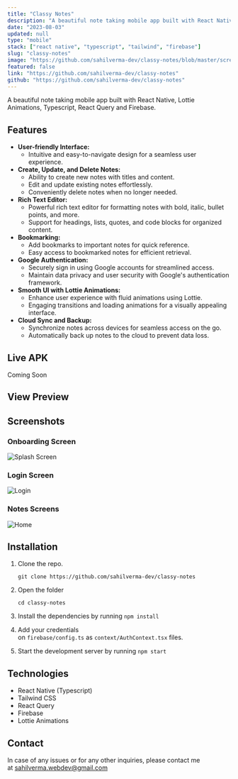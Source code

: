 ```yaml
---
title: "Classy Notes"
description: "A beautiful note taking mobile app built with React Native, Lottie Animations, Typescript, React Query and Firebase."
date: "2023-08-03"
updated: null
type: "mobile"
stack: ["react native", "typescript", "tailwind", "firebase"]
slug: "classy-notes"
image: "https://github.com/sahilverma-dev/classy-notes/blob/master/screenshots/poster.png?raw=true"
featured: false
link: "https://github.com/sahilverma-dev/classy-notes"
github: "https://github.com/sahilverma-dev/classy-notes"
---
```


A beautiful note taking mobile app built with React Native, Lottie Animations, Typescript, React Query and Firebase.

## Features

- **User-friendly Interface:**
  - Intuitive and easy-to-navigate design for a seamless user experience.
- **Create, Update, and Delete Notes:**
  - Ability to create new notes with titles and content.
  - Edit and update existing notes effortlessly.
  - Conveniently delete notes when no longer needed.
- **Rich Text Editor:**
  - Powerful rich text editor for formatting notes with bold, italic, bullet points, and more.
  - Support for headings, lists, quotes, and code blocks for organized content.
- **Bookmarking:**
  - Add bookmarks to important notes for quick reference.
  - Easy access to bookmarked notes for efficient retrieval.
- **Google Authentication:**
  - Securely sign in using Google accounts for streamlined access.
  - Maintain data privacy and user security with Google's authentication framework.
- **Smooth UI with Lottie Animations:**
  - Enhance user experience with fluid animations using Lottie.
  - Engaging transitions and loading animations for a visually appealing interface.
- **Cloud Sync and Backup:**
  - Synchronize notes across devices for seamless access on the go.
  - Automatically back up notes to the cloud to prevent data loss.

## Live APK

Coming Soon

## View Preview

<Youtube id="ldbconEZ040" />

## Screenshots

### Onboarding Screen

![Splash Screen](https://github.com/sahilverma-dev/classy-notes/raw/master/screenshots/onboarding.png)

### Login Screen

![Login](https://github.com/sahilverma-dev/classy-notes/raw/master/screenshots/login.png)

### Notes Screens

![Home](https://github.com/sahilverma-dev/classy-notes/raw/master/screenshots/notes.png)

## Installation

1. Clone the repo.

   ```shell
   git clone https://github.com/sahilverma-dev/classy-notes
   ```

2. Open the folder

   ```shell
   cd classy-notes
   ```

3. Install the dependencies by running `npm install`
4. Add your credentials on `firebase/config.ts` as `context/AuthContext.tsx` files.
5. Start the development server by running `npm start`

## Technologies

- React Native (Typescript)
- Tailwind CSS
- React Query
- Firebase
- Lottie Animations

## Contact

In case of any issues or for any other inquiries, please contact me at [sahilverma.webdev@gmail.com](mailto:sahilverma.webdev@gmail.com)
